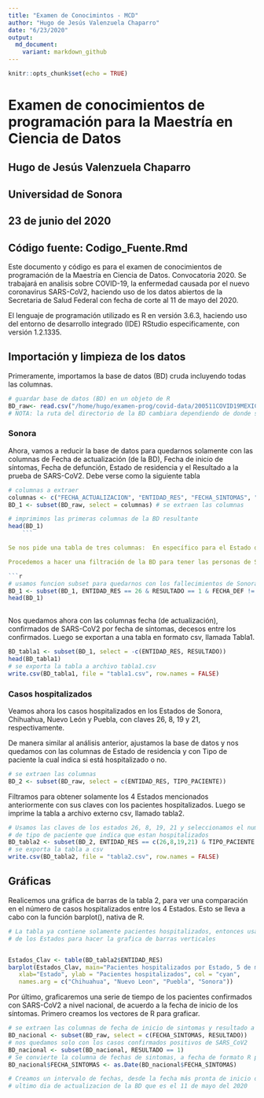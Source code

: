 ```yaml
---
title: "Examen de Conocimintos - MCD"
author: "Hugo de Jesús Valenzuela Chaparro"
date: "6/23/2020"
output:
  md_document:
    variant: markdown_github   
---
```


```r
knitr::opts_chunk$set(echo = TRUE)
```

# Examen de conocimientos de programación para la Maestría en Ciencia de Datos

## Hugo de Jesús Valenzuela Chaparro
## Universidad de Sonora
## 23 de junio del 2020
## Código fuente: Codigo_Fuente.Rmd

Este documento y código es para el examen de conocimientos de programación de la Maestría en Ciencia de Datos. Convocatoria 2020. Se trabajará en analisis sobre COVID-19, la enfermedad causada por el nuevo coronavirus SARS-CoV2, haciendo uso de los datos abiertos de la Secretaria de Salud Federal con fecha de corte al 11 de mayo del 2020.

El lenguaje de programación utilizado es R en versión 3.6.3, haciendo uso del entorno de desarrollo integrado (IDE) RStudio especificamente, con versión 1.2.1335. 

## Importación y limpieza de los datos

Primeramente, importamos la base de datos (BD) cruda incluyendo todas las columnas.
```r
# guardar base de datos (BD) en un objeto de R
BD_raw<- read.csv("/home/hugo/examen-prog/covid-data/200511COVID19MEXICO.csv", header = TRUE, sep = ",")
# NOTA: la ruta del directorio de la BD cambiara dependiendo de donde se corra el codigo
```

### Sonora

Ahora, vamos a reducir la base de datos para quedarnos solamente con las columnas de Fecha de actualización (de la BD), Fecha de inicio de síntomas, Fecha de defunción, Estado de residencia y el Resultado a la prueba de SARS-CoV2. Debe verse como la siguiente tabla

```r
# columnas a extraer
columnas <- c("FECHA_ACTUALIZACION", "ENTIDAD_RES", "FECHA_SINTOMAS", "FECHA_DEF", "RESULTADO")
BD_1 <- subset(BD_raw, select = columnas) # se extraen las columnas

# imprimimos las primeras columnas de la BD resultante
head(BD_1)
    ```

Se nos pide una tabla de tres columnas:  En específico para el Estado de Sonora (clave 26). 

Procedemos a hacer una filtración de la BD para tener las personas de Sonora confirmadas con SARS-CoV2 por fecha de síntomas y que lamentablemente fallecieron.

```r
# usamos funcion subset para quedarnos con los fallecimientos de Sonora, con resultado de SARS-CoV2 positivo
BD_1 <- subset(BD_1, ENTIDAD_RES == 26 & RESULTADO == 1 & FECHA_DEF != "9999-99-99")
head(BD_1)
    
```

Nos quedamos ahora con las columnas fecha (de actualización), confirmados de SARS-CoV2 por fecha de síntomas, decesos entre los confirmados. Luego se exportan a una tabla en formato csv, llamada Tabla1.

```r
BD_tabla1 <- subset(BD_1, select = -c(ENTIDAD_RES, RESULTADO))
head(BD_tabla1)
# se exporta la tabla a archivo tabla1.csv
write.csv(BD_tabla1, file = "tabla1.csv", row.names = FALSE)
```

### Casos hospitalizados
Veamos ahora los casos hospitalizados en los Estados de Sonora, Chihuahua, Nuevo León y Puebla, con claves 26, 8, 19 y 21, respectivamente.

De manera similar al análisis anterior, ajustamos la base de datos y nos quedamos con las columnas de Estado de residencia y con Tipo de paciente la cual indica si está hospitalizado o no.

```r
# se extraen las columnas
BD_2 <- subset(BD_raw, select = c(ENTIDAD_RES, TIPO_PACIENTE)) 
```

Filtramos para obtener solamente los 4 Estados mencionados anteriormente con sus claves con los pacientes hospitalizados. Luego se imprime la tabla a archivo externo csv, llamado tabla2.

```r
# Usamos las claves de los estados 26, 8, 19, 21 y seleccionamos el numero 2 de la columna
# de tipo de paciente que indica que estan hospitalizados
BD_tabla2 <- subset(BD_2, ENTIDAD_RES == c(26,8,19,21) & TIPO_PACIENTE == 2)
# se exporta la tabla a csv
write.csv(BD_tabla2, file = "tabla2.csv", row.names = FALSE)
```

## Gráficas
Realicemos una gráfica de barras de la tabla 2, para ver una comparación en el número de casos hospitalizados entre los 4 Estados. Esto se lleva a cabo con la función barplot(), nativa de R.

```r
# La tabla ya contiene solamente pacientes hospitalizados, entonces usamos la variable 
# de los Estados para hacer la grafica de barras verticales


Estados_Clav <- table(BD_tabla2$ENTIDAD_RES)
barplot(Estados_Clav, main="Pacientes hospitalizados por Estado, 5 de mayo del 2020",
   xlab="Estado", ylab = "Pacientes hospitalizados", col = "cyan",
   names.arg = c("Chihuahua", "Nuevo Leon", "Puebla", "Sonora")) 

```


Por último, graficaremos una serie de tiempo de los pacientes confirmados con SARS-CoV2 a nivel nacional, de acuerdo a la fecha de inicio de los síntomas. Primero creamos los vectores de R para graficar.

```r
# se extraen las columnas de fecha de inicio de sintomas y resultado a SARS-CoV2
BD_nacional <- subset(BD_raw, select = c(FECHA_SINTOMAS, RESULTADO))
# nos quedamos solo con los casos confirmados positivos de SARS_CoV2
BD_nacional <- subset(BD_nacional, RESULTADO == 1)
# Se convierte la columna de fechas de sintomas, a fecha de formato R para poder graficar despues
BD_nacional$FECHA_SINTOMAS <- as.Date(BD_nacional$FECHA_SINTOMAS)

# Creamos un intervalo de fechas, desde la fecha más pronta de inicio de sintomas hasta el
# ultimo dia de actualizacion de la BD que es el 11 de mayo del 2020

```




 

